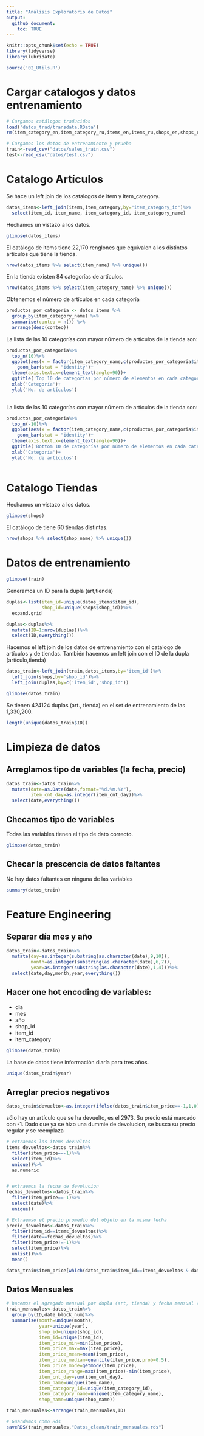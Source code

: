 ```yaml
---
title: "Análisis Exploratorio de Datos"
output: 
  github_document:
    toc: TRUE
---
```


```r
knitr::opts_chunk$set(echo = TRUE)
library(tidyverse)
library(lubridate)
```

```r
source('02_Utils.R')
```

# Cargar catalogos y datos entrenamiento
```r

# Cargamos catálogos traducidos 
load('datos_trad/transdata.RData')
rm(item_category_en,item_category_ru,items_en,items_ru,shops_en,shops_ru)

# Cargamos los datos de entrenamiento y prueba
train<-read_csv("datos/sales_train.csv")
test<-read_csv("datos/test.csv")

```

# Catalogo Artículos

Se hace un left join de los catalogos de item y item_category.
```r
datos_items<-left_join(items,item_category,by="item_category_id")%>%
  select(item_id, item_name, item_category_id, item_category_name)
```

Hechamos un vistazo a los datos.
```r
glimpse(datos_items)
```

El catálogo de items tiene 22,170 renglones que equivalen a los distintos artículos que tiene la tienda.

```r
nrow(datos_items %>% select(item_name) %>% unique())

```

En la tienda existen 84 categorías de artículos.

```r
nrow(datos_items %>% select(item_category_name) %>% unique())

```

Obtenemos el número de artículos en cada categoría 

```r
productos_por_categoria <- datos_items %>%
  group_by(item_category_name) %>%
  summarise(conteo = n()) %>%
  arrange(desc(conteo)) 
```

La lista de las 10 categorías con mayor número de artículos de la tienda son:

```r

productos_por_categoria%>%
  top_n(10)%>%
  ggplot(aes(x = factor(item_category_name,c(productos_por_categoria$item_category_name[1:10])), y = conteo)) + 
    geom_bar(stat = "identity")+
  theme(axis.text.x=element_text(angle=90))+
  ggtitle('Top 10 de categorías por número de elementos en cada categoría')+
  xlab('Categoría')+
  ylab('No. de artículos')
  
```

La lista de las 10 categorías con mayor número de artículos de la tienda son:

```r

productos_por_categoria%>%
  top_n(-10)%>%
  ggplot(aes(x = factor(item_category_name,c(productos_por_categoria$item_category_name[(nrow(productos_por_categoria)-10):nrow(productos_por_categoria)])), y = conteo)) + 
    geom_bar(stat = "identity")+
  theme(axis.text.x=element_text(angle=90))+
  ggtitle('Bottom 10 de categorías por número de elementos en cada categoría')+
  xlab('Categoría')+
  ylab('No. de artículos')
  
```

# Catalogo Tiendas

Hechamos un vistazo a los datos.
```r
glimpse(shops)
```

El catálogo de tiene 60 tiendas distintas. 

```r
nrow(shops %>% select(shop_name) %>% unique())

```


# Datos de entrenamiento 

```r
glimpse(train)
```

Generamos un ID para la dupla (art,tienda)
```r
duplas<-list(item_id=unique(datos_items$item_id),
             shop_id=unique(shops$shop_id))%>%
  expand.grid

duplas<-duplas%>%
  mutate(ID=1:nrow(duplas))%>%
  select(ID,everything())
```

Hacemos el left join de los datos de entrenamiento con el catalogo de artículos y de tiendas. También hacemos un left join con el ID de la dupla (artículo,tienda)

```r
datos_train<-left_join(train,datos_items,by='item_id')%>%
  left_join(shops,by='shop_id')%>%
  left_join(duplas,by=c('item_id','shop_id'))

```

```r
glimpse(datos_train)
```

Se tienen 424124 duplas (art., tienda) en el set de entrenamiento de las 1,330,200. 

```r
length(unique(datos_train$ID))
```

# Limpieza de datos

## Arreglamos tipo de variables (la fecha, precio)

```r
datos_train<-datos_train%>%
  mutate(date=as.Date(date,format="%d.%m.%Y"),
         item_cnt_day=as.integer(item_cnt_day))%>%
  select(date,everything())
```

## Checamos tipo de variables

Todas las variables tienen el tipo de dato correcto.

```r
glimpse(datos_train)
```

## Checar la prescencia de datos faltantes 

No hay datos faltantes en ninguna de las variables 

```r
summary(datos_train)
```


# Feature Engineering 

## Separar día mes y año

```r
datos_train<-datos_train%>%
  mutate(day=as.integer(substring(as.character(date),9,10)),
         month=as.integer(substring(as.character(date),6,7)),
         year=as.integer(substring(as.character(date),1,4)))%>%
  select(date,day,month,year,everything())
```

## Hacer one hot encoding de variables:

* día
* mes
* año
* shop_id
* item_id
* item_category

```r
glimpse(datos_train)
```

La base de datos tiene información diaría para tres años.

```r
unique(datos_train$year)
```

## Arreglar precios negativos

```r
datos_train$devuelto<-as.integer(ifelse(datos_train$item_price==-1,1,0))

```

sólo hay un artículo que se ha devuelto, es el 2973. Su precio está marcado con -1. Dado que ya se hizo una dummie de devolucion, se busca su precio regular y se reemplaza 
```r
# extraemos los items devueltos 
items_devueltos<-datos_train%>%
  filter(item_price==-1)%>%
  select(item_id)%>%
  unique()%>%
  as.numeric


# extraemos la fecha de devolucion
fechas_devueltos<-datos_train%>%
  filter(item_price==-1)%>%
  select(date)%>%
  unique()

# Extraemso el precio promedio del objeto en la misma fecha
precio_devueltos<-datos_train%>%
  filter(item_id==items_devueltos)%>%
  filter(date==fechas_devueltos)%>%
  filter(item_price!=-1)%>%
  select(item_price)%>%
  unlist()%>%
  mean()

datos_train$item_price[which(datos_train$item_id==items_devueltos & datos_train$item_price==-1)]<-precio_devueltos
```


## Datos Mensuales
```r

# hacemos el agregado mensual por dupla (art, tienda) y fecha mensual (date_block_num)
train_mensuales<-datos_train%>%
  group_by(ID,date_block_num)%>%
  summarise(month=unique(month),
            year=unique(year),
            shop_id=unique(shop_id),
            item_id=unique(item_id),
            item_price_min=min(item_price),
            item_price_max=max(item_price),
            item_price_mean=mean(item_price),
            item_price_median=quantile(item_price,prob=0.5),
            item_price_mode=getmode(item_price),
            item_price_range=max(item_price)-min(item_price),
            item_cnt_day=sum(item_cnt_day),
            item_name=unique(item_name),
            item_category_id=unique(item_category_id),
            item_category_name=unique(item_category_name),
            shop_name=unique(shop_name))

train_mensuales<-arrange(train_mensuales,ID)

# Guardamos como Rds
saveRDS(train_mensuales,"Datos_clean/train_mensuales.rds")
```


